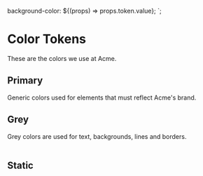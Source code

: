 
<Meta title="Color" />

  background-color: ${(props) => props.token.value};
`;

# Color Tokens

These are the colors we use at Acme.

## Primary

Generic colors used for elements that must reflect Acme's brand.

<Story name="Primary">
  <Table
    tokens={getTokenGroup(tokens, "color.primary")}
    SampleFormat={SwatchSample}
  />
</Story>

## Grey

Grey colors are used for text, backgrounds, lines and borders.

<Story name="Grey">
  <Table
    tokens={getTokenGroup(tokens, "color.grey")}
    SampleFormat={SwatchSample}
  />
</Story>

## Static

<Story name="Static">
  <Table
    tokens={getTokenGroup(tokens, "color.static", ["black", "white"])}
    SampleFormat={SwatchSample}
  />
</Story>
